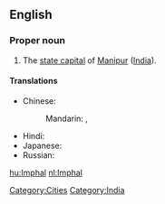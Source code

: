 ==English==
{{wikipedia}}

===Proper noun===
{{en-proper-noun}}

#The [[state capital]] of [[Manipur]] ([[India]]).

====Translations====
{{trans-top|capital of Manipur}}
* Chinese:
*: Mandarin: {{t|zh|因帕爾|sc=Hani}},  {{t|zh|因帕尔|tr=Yīnpà'ěr|sc=Hani}}
{{trans-mid}}
* Hindi: {{t|hi|इंफाल|tr=imphāl|sc=Deva}}
* Japanese: {{t|ja|インパール|tr=Inpāru|sc=Jpan}}
* Russian: {{t|ru|Импхал|m|tr=Impxál|sc=Cyrl}}
{{trans-bottom}}


[[Category:Cities]]
[[Category:India]]

[[hu:Imphal]]
[[nl:Imphal]]